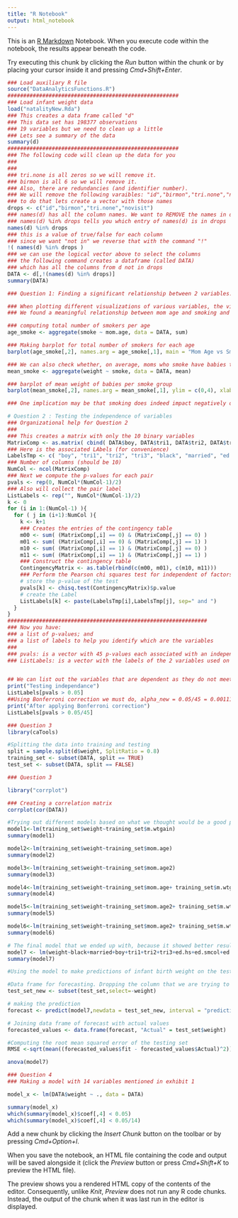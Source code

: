 ---
title: "R Notebook"
output: html_notebook
---

This is an [R Markdown](http://rmarkdown.rstudio.com) Notebook. When you execute code within the notebook, the results appear beneath the code. 

Try executing this chunk by clicking the *Run* button within the chunk or by placing your cursor inside it and pressing *Cmd+Shift+Enter*. 

```{r}
### Load auxiliary R file
source("DataAnalyticsFunctions.R")
######################################################
### Load infant weight data
load("natalityNew.Rda")
### This creates a data frame called "d" 
### This data set has 198377 observations
### 19 variables but we need to clean up a little
### Lets see a summary of the data
summary(d)
######################################################
### The following code will clean up the data for you
###  
###
### tri.none is all zeros so we will remove it. 
### birmon is all 6 so we will remove it.
### Also, there are redundancies (and identifier number). 
### We will remove the following varaibles: "id","birmon","tri.none","novisit"
### to do that lets create a vector with those names
drops <- c("id","birmon","tri.none","novisit")
### names(d) has all the column names. We want to REMOVE the names in drops
### names(d) %in% drops tells you which entry of names(d) is in drops
names(d) %in% drops
### this is a value of true/false for each column
### since we want "not in" we reverse that with the command "!"
!( names(d) %in% drops )
### we can use the logical vector above to select the columns
### the following command creates a dataframe (called DATA) 
### which has all the columns from d not in drops
DATA <- d[,!(names(d) %in% drops)]
summary(DATA)

```


```{r}
### Question 1: Finding a significant relationship between 2 variables.

### When plotting different visualizations of various variables, the visualizations with barplot made much more sense
### We found a meaningful relationship between mom age and smoking and plotted barplot to visually see those relationships

### computing total number of smokers per age
age_smoke <- aggregate(smoke ~ mom.age, data = DATA, sum)

### Making barplot for total number of smokers for each age
barplot(age_smoke[,2], names.arg = age_smoke[,1], main = "Mom Age vs Smoke", xlab = "Mom age", ylab = "Number of smokers")

### We can also check whether, on average, moms who smoke have babies that have lower weight than those who don't smoke
mean_smoke <- aggregate(weight ~ smoke, data = DATA, mean)

### barplot of mean weight of babies per smoke group
barplot(mean_smoke[,2], names.arg = mean_smoke[,1], ylim = c(0,4), xlab = "Smoke", ylab = "Average Weight")

### One implication may be that smoking does indeed impact negatively on baby weight

```


```{r}
# Question 2 : Testing the independence of variables 
### Organizational help for Question 2 
### 
### This creates a matrix with only the 10 binary variables 
MatrixComp <- as.matrix( cbind( DATA$boy, DATA$tri1, DATA$tri2, DATA$tri3, DATA$black, DATA$married, DATA$ed.hs, DATA$ed.smcol, DATA$ed.col, DATA$smoke ))  
### Here is the associated LAbels (for convenience)
LabelsTmp <- c( "boy", "tri1", "tri2", "tri3", "black", "married", "ed.hs", "ed.smcol", "ed.col","smoke")
### Number of columns (should be 10)
NumCol <- ncol(MatrixComp)
### Next we compute the p-values for each pair
pvals <- rep(0, NumCol*(NumCol-1)/2) 
### Also will collect the pair label
ListLabels <- rep("", NumCol*(NumCol-1)/2) 
k <- 0
for (i in 1:(NumCol-1) ){
  for ( j in (i+1):NumCol ){
    k <- k+1
    ### Creates the entries of the contingency table
    m00 <- sum( (MatrixComp[,i] == 0) & (MatrixComp[,j] == 0) ) 
    m01 <- sum( (MatrixComp[,i] == 0) & (MatrixComp[,j] == 1) ) 
    m10 <- sum( (MatrixComp[,i] == 1) & (MatrixComp[,j] == 0) ) 
    m11 <- sum( (MatrixComp[,i] == 1) & (MatrixComp[,j] == 1) ) 
    ### Construct the contingency table
    ContingencyMatrix <- as.table(rbind(c(m00, m01), c(m10, m11)))
    ### Perform the Pearson chi squares test for independent of factors
    # store the p-value of the test 
    pvals[k] <- chisq.test(ContingencyMatrix)$p.value  
    # create the Label
    ListLabels[k] <- paste(LabelsTmp[i],LabelsTmp[j], sep=" and ")  
  }  
}
###############################################################
### Now you have:
### a list of p-values; and
### a list of labels to help you identify which are the variables 
###
### pvals: is a vector with 45 p-values each associated with an independency test
### ListLabels: is a vector with the labels of the 2 variables used on each the independence test


## We can list out the variables that are dependent as they do not meet the 0.05 traditional threshold
print("Testing independance")
ListLabels[pvals > 0.05]
##Using Bonferroni correction we must do, alpha_new = 0.05/45 = 0.001111111
print("After applying Bonferroni correction")
ListLabels[pvals > 0.05/45]

```

```{r}
### Question 3
library(caTools)

#Splitting the data into training and testing
split = sample.split(d$weight, SplitRatio = 0.8)
training_set <- subset(DATA, split == TRUE)
test_set <- subset(DATA, split == FALSE)

```

```{r}

### Question 3

library("corrplot")

### Creating a correlation matrix
corrplot(cor(DATA))

#Trying out different models based on what we thought would be a good predictor for weight
model1<-lm(training_set$weight~training_set$m.wtgain)
summary(model1)

model2<-lm(training_set$weight~training_set$mom.age)
summary(model2)

model3<-lm(training_set$weight~training_set$mom.age2)
summary(model3)

model4<-lm(training_set$weight~training_set$mom.age+ training_set$m.wtgain)
summary(model4)

model5<-lm(training_set$weight~training_set$mom.age2+ training_set$m.wtgain + training_set$cigsper )
summary(model5)

model6<-lm(training_set$weight~training_set$mom.age2+ training_set$m.wtgain + training_set$cigsper+training_set$black+training_set$married)
summary(model6)

# The final model that we ended up with, because it showed better results (i.e. lower Residual Standard Error)
model7 <- lm(weight~black+married+boy+tri1+tri2+tri3+ed.hs+ed.smcol+ed.col+mom.age+smoke+cigsper+m.wtgain+mom.age2, DATA)
summary(model7)
```
```{r}
#Using the model to make predictions of infant birth weight on the testing set

#Data frame for forecasting. Dropping the column that we are trying to forecast
test_set_new <- subset(test_set,select=-weight)

# making the prediction
forecast <- predict(model7,newdata = test_set_new, interval = "prediction")

# Joining data frame of forecast with actual values
forecasted_values <- data.frame(forecast, "Actual" = test_set$weight)

#Computing the root mean squared error of the testing set
RMSE <-sqrt(mean((forecasted_values$fit - forecasted_values$Actual)^2))

anova(model7)
```




```{r}

### Question 4
### Making a model with 14 variables mentioned in exhibit 1

model_x <- lm(DATA$weight ~ ., data = DATA)

summary(model_x)
which(summary(model_x)$coef[,4] < 0.05)
which(summary(model_x)$coef[,4] < 0.05/14)

```

Add a new chunk by clicking the *Insert Chunk* button on the toolbar or by pressing *Cmd+Option+I*.

When you save the notebook, an HTML file containing the code and output will be saved alongside it (click the *Preview* button or press *Cmd+Shift+K* to preview the HTML file). 

The preview shows you a rendered HTML copy of the contents of the editor. Consequently, unlike *Knit*, *Preview* does not run any R code chunks. Instead, the output of the chunk when it was last run in the editor is displayed.

